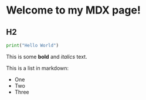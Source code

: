 # Welcome to my MDX page!

## H2

```python
print("Hello World")
```
 
This is some **bold** and _italics_ text.
 
This is a list in markdown:
 
- One
- Two
- Three
 